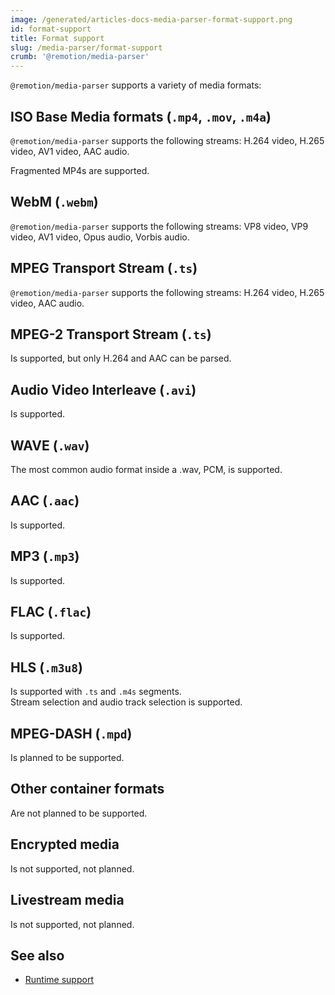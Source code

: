 ```yaml
---
image: /generated/articles-docs-media-parser-format-support.png
id: format-support
title: Format support
slug: /media-parser/format-support
crumb: '@remotion/media-parser'
---
```


`@remotion/media-parser` supports a variety of media formats:

## ISO Base Media formats (`.mp4`, `.mov`, `.m4a`)

`@remotion/media-parser` supports the following streams: H.264 video, H.265 video, AV1 video, AAC audio.

Fragmented MP4s are supported.

## WebM (`.webm`)

`@remotion/media-parser` supports the following streams: VP8 video, VP9 video, AV1 video, Opus audio, Vorbis audio.

## MPEG Transport Stream (`.ts`)

`@remotion/media-parser` supports the following streams: H.264 video, H.265 video, AAC audio.

## MPEG-2 Transport Stream (`.ts`)

Is supported, but only H.264 and AAC can be parsed.

## Audio Video Interleave (`.avi`)

Is supported.

## WAVE (`.wav`)

The most common audio format inside a .wav, PCM, is supported.

## AAC (`.aac`)

Is supported.

## MP3 (`.mp3`)

Is supported.

## FLAC (`.flac`)

Is supported.

## HLS (`.m3u8`)

Is supported with `.ts` and `.m4s` segments.  
Stream selection and audio track selection is supported.

## MPEG-DASH (`.mpd`)

Is planned to be supported.

## Other container formats

Are not planned to be supported.

## Encrypted media

Is not supported, not planned.

## Livestream media

Is not supported, not planned.

## See also

- [Runtime support](/docs/media-parser/runtime-support)
